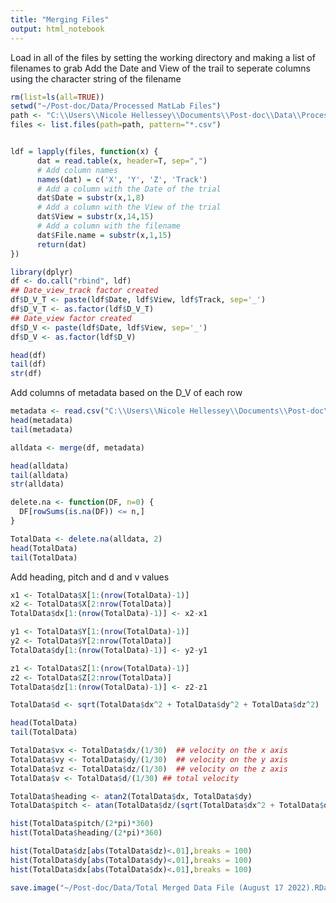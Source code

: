 ```yaml
---
title: "Merging Files"
output: html_notebook
---
```


Load in all of the files by setting the working directory and making a list of filenames to grab
Add the Date and View of the trail to seperate columns using the character string of the filename


```r
rm(list=ls(all=TRUE))
setwd("~/Post-doc/Data/Processed MatLab Files")
path <- "C:\\Users\\Nicole Hellessey\\Documents\\Post-doc\\Data\\Processed MatLab Files\\"
files <- list.files(path=path, pattern="*.csv")


ldf = lapply(files, function(x) {
      dat = read.table(x, header=T, sep=",")
      # Add column names
      names(dat) = c('X', 'Y', 'Z', 'Track')
      # Add a column with the Date of the trial
      dat$Date = substr(x,1,8)
      # Add a column with the View of the trial
      dat$View = substr(x,14,15)
      # Add a column with the filename
      dat$File.name = substr(x,1,15)
      return(dat)
})

library(dplyr)
df <- do.call("rbind", ldf)
## Date_view_track factor created
df$D_V_T <- paste(ldf$Date, ldf$View, ldf$Track, sep='_')
df$D_V_T <- as.factor(ldf$D_V_T)
## Date_view factor created
df$D_V <- paste(ldf$Date, ldf$View, sep='_') 
df$D_V <- as.factor(ldf$D_V)

head(df)
tail(df)
str(df)
```

Add columns of metadata based on the D_V of each row

```r
metadata <- read.csv("C:\\Users\\Nicole Hellessey\\Documents\\Post-doc\\Data\\Metadata flat file 2021.08.10.csv", header = T)
head(metadata)
tail(metadata)

alldata <- merge(df, metadata)

head(alldata)
tail(alldata)
str(alldata)

delete.na <- function(DF, n=0) {
  DF[rowSums(is.na(DF)) <= n,]
}

TotalData <- delete.na(alldata, 2)
head(TotalData)
tail(TotalData)

```

Add heading, pitch and d and v values
```r
x1 <- TotalData$X[1:(nrow(TotalData)-1)]
x2 <- TotalData$X[2:nrow(TotalData)]
TotalData$dx[1:(nrow(TotalData)-1)] <- x2-x1

y1 <- TotalData$Y[1:(nrow(TotalData)-1)]
y2 <- TotalData$Y[2:nrow(TotalData)]
TotalData$dy[1:(nrow(TotalData)-1)] <- y2-y1

z1 <- TotalData$Z[1:(nrow(TotalData)-1)]
z2 <- TotalData$Z[2:nrow(TotalData)]
TotalData$dz[1:(nrow(TotalData)-1)] <- z2-z1

TotalData$d <- sqrt(TotalData$dx^2 + TotalData$dy^2 + TotalData$dz^2)

head(TotalData)
tail(TotalData)
```

```r
TotalData$vx <- TotalData$dx/(1/30)  ## velocity on the x axis
TotalData$vy <- TotalData$dy/(1/30)  ## velocity on the y axis
TotalData$vz <- TotalData$dz/(1/30)  ## velocity on the z axis
TotalData$v <- TotalData$d/(1/30) ## total velocity

TotalData$heading <- atan2(TotalData$dx, TotalData$dy)
TotalData$pitch <- atan(TotalData$dz/(sqrt(TotalData$dx^2 + TotalData$dy^2)))

hist(TotalData$pitch/(2*pi)*360)
hist(TotalData$heading/(2*pi)*360)

hist(TotalData$dz[abs(TotalData$dz)<.01],breaks = 100)
hist(TotalData$dy[abs(TotalData$dy)<.01],breaks = 100)
hist(TotalData$dx[abs(TotalData$dx)<.01],breaks = 100)

```

```r
save.image("~/Post-doc/Data/Total Merged Data File (August 17 2022).RData")

```



